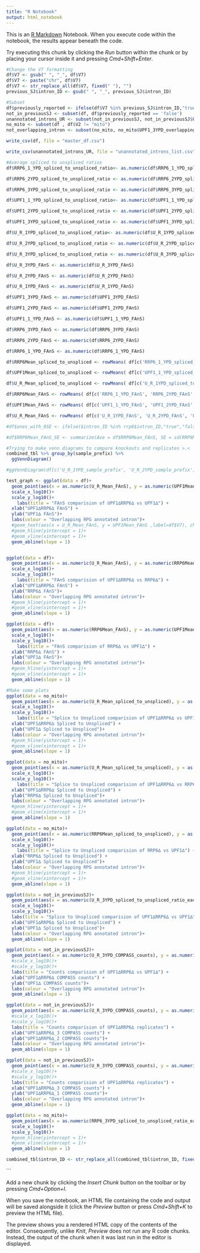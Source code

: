 ```yaml
---
title: "R Notebook"
output: html_notebook
---
```


This is an [R Markdown](http://rmarkdown.rstudio.com) Notebook. When you execute code within the notebook, the results appear beneath the code. 

Try executing this chunk by clicking the *Run* button within the chunk or by placing your cursor inside it and pressing *Cmd+Shift+Enter*. 

```r
#Change the V7 formatting
df$V7 <- gsub(" ", "_", df$V7)
df$V7 <- paste("chr", df$V7)
df$V7 <- str_replace_all(df$V7, fixed(" "), "")
previous_SJ$intron_ID <- gsub(" ", "_", previous_SJ$intron_ID)
```

```r
#Subset
df$previously_reported <- ifelse(df$V7 %in% previous_SJ$intron_ID,"true","false")
not_in_previousSJ <- subset(df, df$previously_reported == 'false')
unannotated_introns_UR <- subset(not_in_previousSJ, not_in_previousSJ$U_R_3YPD_overlapping_annotated_intron == 'FALSE')
no_mito <- subset(df , df$V2 != "mito")
not_overlapping_intron <- subset(no_mito, no_mito$UPF1_3YPD_overlapping_annotated_intron != 'TRUE')
```

```r
write_csv(df, file = "master_df.csv")

write_csv(unannotated_introns_UR, file = "unannotated_introns_list.csv")
```

```r
#Average spliced to unspliced ratios
df$RRP6_1_YPD_spliced_to_unspliced_ratio<- as.numeric(df$RRP6_1_YPD_spliced_to_unspliced_ratio)

df$RRP6_2YPD_spliced_to_unspliced_ratio <- as.numeric(df$RRP6_2YPD_spliced_to_unspliced_ratio)

df$RRP6_3YPD_spliced_to_unspliced_ratio <- as.numeric(df$RRP6_3YPD_spliced_to_unspliced_ratio)

df$UPF1_1_YPD_spliced_to_unspliced_ratio<- as.numeric(df$UPF1_1_YPD_spliced_to_unspliced_ratio)

df$UPF1_2YPD_spliced_to_unspliced_ratio <- as.numeric(df$UPF1_2YPD_spliced_to_unspliced_ratio)

df$UPF1_3YPD_spliced_to_unspliced_ratio <- as.numeric(df$UPF1_3YPD_spliced_to_unspliced_ratio)

df$U_R_1YPD_spliced_to_unspliced_ratio<- as.numeric(df$U_R_1YPD_spliced_to_unspliced_ratio)

df$U_R_2YPD_spliced_to_unspliced_ratio <- as.numeric(df$U_R_2YPD_spliced_to_unspliced_ratio)

df$U_R_3YPD_spliced_to_unspliced_ratio <- as.numeric(df$U_R_3YPD_spliced_to_unspliced_ratio)

df$U_R_3YPD_FAnS <- as.numeric(df$U_R_3YPD_FAnS)

df$U_R_2YPD_FAnS <- as.numeric(df$U_R_2YPD_FAnS)

df$U_R_1YPD_FAnS <- as.numeric(df$U_R_1YPD_FAnS)

df$UPF1_3YPD_FAnS <- as.numeric(df$UPF1_3YPD_FAnS)

df$UPF1_2YPD_FAnS <- as.numeric(df$UPF1_2YPD_FAnS)

df$UPF1_1_YPD_FAnS <- as.numeric(df$UPF1_1_YPD_FAnS)

df$RRP6_3YPD_FAnS <- as.numeric(df$RRP6_3YPD_FAnS)

df$RRP6_2YPD_FAnS <- as.numeric(df$RRP6_2YPD_FAnS)

df$RRP6_1_YPD_FAnS <- as.numeric(df$RRP6_1_YPD_FAnS)

df$RRP6Mean_spliced_to_unspliced <- rowMeans( df[c('RRP6_1_YPD_spliced_to_unspliced_ratio', 'RRP6_2YPD_spliced_to_unspliced_ratio', 'RRP6_3YPD_spliced_to_unspliced_ratio')], na.rm = TRUE)

df$UPF1Mean_spliced_to_unspliced <- rowMeans( df[c('UPF1_1_YPD_spliced_to_unspliced_ratio', 'UPF1_2YPD_spliced_to_unspliced_ratio', 'UPF1_3YPD_spliced_to_unspliced_ratio')], na.rm = TRUE)

df$U_R_Mean_spliced_to_unspliced <- rowMeans( df[c('U_R_1YPD_spliced_to_unspliced_ratio', 'U_R_2YPD_spliced_to_unspliced_ratio', 'U_R_3YPD_spliced_to_unspliced_ratio')], na.rm = TRUE)

df$RRP6Mean_FAnS <- rowMeans( df[c('RRP6_1_YPD_FAnS', 'RRP6_2YPD_FAnS', 'RRP6_3YPD_FAnS')], na.rm = TRUE)

df$UPF1Mean_FAnS <- rowMeans( df[c('UPF1_1_YPD_FAnS', 'UPF1_2YPD_FAnS', 'UPF1_3YPD_FAnS')], na.rm = TRUE)

df$U_R_Mean_FAnS <- rowMeans( df[c('U_R_1YPD_FAnS', 'U_R_2YPD_FAnS', 'U_R_3YPD_FAnS')], na.rm = TRUE)

#df$ones_with_0SE <- ifelse($intron_ID %in% rrp6$intron_ID,"true","false")

#df$RRP6Mean_FAnS_SE <- summarize(Ave = df$RRP6Mean_FAnS, SE = sd(RRP6Mean_FAnS)/sqrt(3))

```

```r
#Trying to make venn diagrams to compare knockouts and replicates >.<
combined_tbl %>% group_by(sample_prefix) %>%
  ggVennDiagram()

#ggVennDiagram(df[c('U_R_1YPD_sample_prefix', 'U_R_2YPD_sample_prefix', 'U_R_3YPD_sample_prefix')])
```

```r
test_graph <- ggplot(data = df)+
  geom_point(aes(x = as.numeric(U_R_Mean_FAnS), y = as.numeric(UPF1Mean_FAnS), color = U_R_3YPD_overlapping_RPG_annotated_intron, ... = V7))+
  scale_x_log10()+
  scale_y_log10()+
    labs(title = "FAnS comparision of UPF1∆RRP6∆ vs UPF1∆") +
  xlab("UPF1∆RRP6∆ FAnS") +
  ylab("UPF1∆ FAnS")+
  labs(colour = "Overlapping RPG annotated intron")+ 
  #geom_text(aes(x = U_R_Mean_FAnS, y = UPF1Mean_FAnS ,label=df$V7), check_overlap = TRUE) +
  #geom_hline(yintercept = 1)+
  #geom_vline(xintercept = 1)+
  geom_abline(slope = 1)


ggplot(data = df)+
  geom_point(aes(x = as.numeric(U_R_Mean_FAnS), y = as.numeric(RRP6Mean_FAnS), color = U_R_3YPD_overlapping_RPG_annotated_intron))+
  scale_x_log10()+
  scale_y_log10()+
    labs(title = "FAnS comparision of UPF1∆RRP6∆ vs RRP6∆") +
  xlab("UPF1∆RRP6∆ FAnS") +
  ylab("RRP6∆ FAnS")+
  labs(colour = "Overlapping RPG annotated intron")+
  #geom_hline(yintercept = 1)+
  #geom_vline(xintercept = 1)+
  geom_abline(slope = 1)

ggplot(data = df)+
  geom_point(aes(x = as.numeric(RRP6Mean_FAnS), y = as.numeric(UPF1Mean_FAnS), color = U_R_3YPD_overlapping_RPG_annotated_intron))+
  scale_x_log10()+
  scale_y_log10()+
    labs(title = "FAnS comparision of RRP6∆ vs UPF1∆") +
  xlab("RRP6∆ FAnS") +
  ylab("UPF1∆ FAnS")+
  labs(colour = "Overlapping RPG annotated intron")+
  #geom_hline(yintercept = 1)+
  #geom_vline(xintercept = 1)+
  geom_abline(slope = 1)
```

```r
#Make some plots
ggplot(data = no_mito)+
  geom_point(aes(x = as.numeric(U_R_Mean_spliced_to_unspliced), y = as.numeric(UPF1Mean_spliced_to_unspliced), color = U_R_3YPD_overlapping_RPG_annotated_intron))+
  scale_x_log10()+
  scale_y_log10()+
    labs(title = "Splice to Unspliced comparision of UPF1∆RRP6∆ vs UPF1∆") +
  xlab("UPF1∆RRP6∆ Spliced to Unspliced") +
  ylab("UPF1∆ Spliced to Unspliced")+
  labs(colour = "Overlapping RPG annotated intron")+
  #geom_hline(yintercept = 1)+
  #geom_vline(xintercept = 1)+
  geom_abline(slope = 1)

ggplot(data = no_mito)+
  geom_point(aes(x = as.numeric(U_R_Mean_spliced_to_unspliced), y = as.numeric(RRP6Mean_spliced_to_unspliced), color = U_R_3YPD_overlapping_RPG_annotated_intron))+
  scale_x_log10()+
  scale_y_log10()+
    labs(title = "Splice to Unspliced comparision of UPF1∆RRP6∆ vs RRP6∆") +
  xlab("UPF1∆RRP6∆ Spliced to Unspliced") +
  ylab("RRP6∆ Spliced to Unspliced")+
  labs(colour = "Overlapping RPG annotated intron")+
  #geom_hline(yintercept = 1)+
  #geom_vline(xintercept = 1)+
  geom_abline(slope = 1)

ggplot(data = no_mito)+
  geom_point(aes(x = as.numeric(RRP6Mean_spliced_to_unspliced), y = as.numeric(UPF1Mean_spliced_to_unspliced), color = U_R_3YPD_overlapping_RPG_annotated_intron))+
  scale_x_log10()+
  scale_y_log10()+
    labs(title = "Splice to Unspliced comparision of RRP6∆ vs UPF1∆") +
  xlab("RRP6∆ Spliced to Unspliced") +
  ylab("UPF1∆ Spliced to Unspliced")+
  labs(colour = "Overlapping RPG annotated intron")+
  #geom_hline(yintercept = 1)+
  #geom_vline(xintercept = 1)+
  geom_abline(slope = 1)
```

```r
ggplot(data = not_in_previousSJ)+
  geom_point(aes(x = as.numeric(U_R_3YPD_spliced_to_unspliced_ratio_each_sample), y = as.numeric(UPF1_3YPD_spliced_to_unspliced_ratio_each_sample), color = U_R_3YPD_overlapping_RPG_annotated_intron))+
  scale_x_log10()+
  scale_y_log10()+
  labs(title = "Splice to Unspliced comparision of UPF1∆RRP6∆ vs UPF1∆") +
  xlab("UPF1∆RRP6∆ Spliced to Unspliced") +
  ylab("UPF1∆ Spliced to Unspliced")+
  labs(colour = "Overlapping RPG annotated intron")+
  geom_abline(slope = 1)

ggplot(data = not_in_previousSJ)+
  geom_point(aes(x = as.numeric(U_R_3YPD_COMPASS_counts), y = as.numeric(UPF1_3YPD_COMPASS_counts), color = U_R_3YPD_overlapping_RPG_annotated_intron))+
  #scale_x_log10()+
  #scale_y_log10()+
  labs(title = "Counts comparision of UPF1∆RRP6∆ vs UPF1∆") +
  xlab("UPF1∆RRP6∆ COMPASS counts") +
  ylab("UPF1∆ COMPASS counts")+
  labs(colour = "Overlapping RPG annotated intron")+
  geom_abline(slope = 1)

ggplot(data = not_in_previousSJ)+
  geom_point(aes(x = as.numeric(U_R_3YPD_COMPASS_counts), y = as.numeric(U_R_2YPD_COMPASS_counts), color = U_R_3YPD_overlapping_RPG_annotated_intron))+
  #scale_x_log10()+
  #scale_y_log10()+
  labs(title = "Counts comparision of UPF1∆RRP6∆ replicates") +
  xlab("UPF1∆RRP6∆_3 COMPASS counts") +
  ylab("UPF1∆RRP6∆_2 COMPASS counts")+
  labs(colour = "Overlapping RPG annotated intron")+
  geom_abline(slope = 1)

ggplot(data = not_in_previousSJ)+
  geom_point(aes(x = as.numeric(U_R_3YPD_COMPASS_counts), y = as.numeric(U_R_1YPD_COMPASS_counts), color = U_R_3YPD_overlapping_RPG_annotated_intron))+
  #scale_x_log10()+
  #scale_y_log10()+
  labs(title = "Counts comparision of UPF1∆RRP6∆ replicates") +
  xlab("UPF1∆RRP6∆_3 COMPASS counts") +
  ylab("UPF1∆RRP6∆_1 COMPASS counts")+
  labs(colour = "Overlapping RPG annotated intron")+
  geom_abline(slope = 1)
```

```r
ggplot(data = no_mito)+
  geom_point(aes(x = as.numeric(RRP6_3YPD_spliced_to_unspliced_ratio_each_sample), y = as.numeric(UPF1_3YPD_spliced_to_unspliced_ratio_each_sample), color = U_R_3YPD_overlapping_RPG_annotated_intron))+
  scale_x_log10()+
  scale_y_log10()+
  #geom_hline(yintercept = 1)+
  #geom_vline(xintercept = 1)+
  geom_abline(slope = 1)
```

```r
combined_tbl$intron_ID <- str_replace_all(combined_tbl$intron_ID, fixed(" "), "")
```


```

Add a new chunk by clicking the *Insert Chunk* button on the toolbar or by pressing *Cmd+Option+I*.

When you save the notebook, an HTML file containing the code and output will be saved alongside it (click the *Preview* button or press *Cmd+Shift+K* to preview the HTML file). 

The preview shows you a rendered HTML copy of the contents of the editor. Consequently, unlike *Knit*, *Preview* does not run any R code chunks. Instead, the output of the chunk when it was last run in the editor is displayed.

